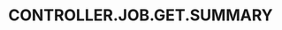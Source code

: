 ---
title: 'CONTROLLER.JOB.GET.SUMMARY'
openapi: '/en/api-reference/openapi-en.json GET /jobs/{id}'
---